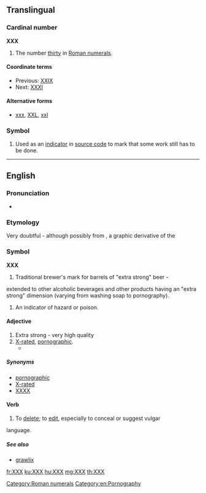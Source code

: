 {{also|xxx|.xxx}}
==Translingual==

===Cardinal number===
'''XXX'''

# The number [[thirty]] in [[Roman numerals]].

====Coordinate terms====
* Previous: [[XXIX]]
* Next: [[XXXI]]

====Alternative forms====
* [[xxx]], [[XXL]], [[xxl]]

===Symbol===
{{head|mul|symbol}}

# {{computing}} Used as an [[indicator]] in [[source code]] to mark that some work still has to be done.

[[Category:Roman numerals]]

----

==English==

===Pronunciation===
* {{IPA|[ʔɛksʔɛksʔɛks]}}

===Etymology===
Very doubtful - although possibly from {{term|X}}, a graphic derivative 
of the {{term|skull and crossbones||indicator of death}}

===Symbol===
'''XXX'''

# Traditional brewer's mark for barrels of "extra strong" beer - 
extended to other alcoholic beverages and other products having an 
"extra strong" dimension (varying from washing soap to pornography).
# An indicator of hazard or poison.
====Adjective====
{{en-adj}}

# Extra strong - very high quality
# [[X-rated]], [[pornographic]].
#* {{quote-news
|year=2012
|date=April 19
|author=Josh Halliday
|title=Free speech haven or lawless cesspool – can the internet be 
civilised?
|work=the Guardian
|url=http://www.guardian.co.uk/technology/2012/apr/19/free-speech-haven-lawless-cesspool
|page=
|passage=Other
 global taboos, such as sex and suicide, manifest themselves widely 
online, with websites offering suicide guides and Hot '''XXX''' Action 
seconds away at the click of a button. The UK government will come under
 pressure to block access to pornographic websites this year when a 
committee of MPs publishes its report on protecting children online.}}

=====Synonyms=====
* [[pornographic]]
* [[X-rated]]
* [[XXXX]]

====Verb====
{{en-verb|es}}

# To [[delete]]; to [[edit]], especially to conceal or suggest vulgar 
language.
=====See also=====
* [[grawlix]]
[[Category:en:Pornography]]

[[fr:XXX]]
[[ku:XXX]]
[[hu:XXX]]
[[mg:XXX]]
[[th:XXX]]